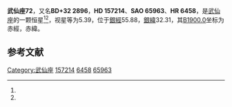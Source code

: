 {{Starbox begin
| name = 武仙座72
}}
{{Starbox observe
| epoch = [[J2000.0|J2000.0]]
| constell = [[武仙座|武仙座]]<ref name=SIMBAD>{{cite web
 | url=http://simbad.u-strasbg.fr/simbad/sim-id?Ident=HR+6458
 | title =Pulsating variable Star
 | publisher=Centre de Données astronomiques de Strasbourg
 | work=SIMBAD
 | accessdate=2012-07-13}}</ref><ref name=DATA>{{cite web
 | url=http://vizier.u-strasbg.fr/viz-bin/VizieR-5?-out.add=.&-source=5050&-corr=PK=HR&-out.max=9999&HR=6458
 | title=VizieR Detailed Page
 | accessdate=2012-07-13
 | archive-date=2016-03-05
 | archive-url=https://web.archive.org/web/20160305021928/http://vizier.u-strasbg.fr/viz-bin/VizieR-5?-out.add=.&-source=5050&-corr=PK=HR&-out.max=9999&HR=6458
 | dead-url=no
 }}</ref>
| 星官 = 
| ra = {{RA|17|20|39.6}}<ref name=SIMBAD /><ref name=DATA />
| dec = {{DEC|+32|28|4}}<ref name=SIMBAD /><ref name=DATA />
| appmag_v = 5.39<ref name=SIMBAD /><ref name=DATA />
}}
{{Starbox character
| class = G0V<ref name=SIMBAD /><ref name=DATA />
| b-v = 0.62<ref name=SIMBAD /><ref name=DATA />
| u-b = 0.07<ref name=SIMBAD /><ref name=DATA />
| r-i = 0.35<ref name=SIMBAD /><ref name=DATA />
| variable = 
}}
{{Starbox astrometry
| radial_v = 0.07
| prop_mo_ra = -78
| parallax = 0.069
| p_error = 
}}
{{Starbox catalog
| names =BD+32 2896，[[SAO星表|SAO]] 65963，[[HD星表|HD]] 157214，[[HR星表|HR]] 6458}}
{{Starbox reference |Simbad=HR+6458}}
{{Starbox end}}

'''武仙座72'''，又名'''BD+32 2896'''，'''HD 157214'''、'''SAO 65963'''、'''HR 6458'''，是[[武仙座|武仙座]]的一颗恒星<ref name=SIMBAD /><ref name=DATA />，视星等为5.39，位于[[銀道座標系|銀經]]55.88，[[銀道座標系|銀緯]]32.31，其[[B1900.0|B1900.0]]坐标为赤經{{RA|17|16|55}}，赤緯{{DEC|+32|32.31|47}}。

== 参考文献 ==
{{reflist}}

{{star-stub}}

{{武仙座恒星}}
[[Category:武仙座|Category:武仙座]]
[[Category:HD和HDE天體|157214]]
[[Category:HR天體|6458]]
[[Category:SAO天體|65963]]